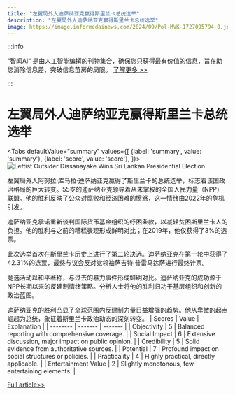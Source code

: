 ```yaml
---
title: "左翼局外人迪萨纳亚克赢得斯里兰卡总统选举"
description: "左翼局外人迪萨纳亚克赢得斯里兰卡总统选举"
image: https://image.informedainews.com/2024/09/Pol-MVK-1727095794-0.jpg
---
```



:::info

“智闻AI“ 是由人工智能编撰的刊物集合，确保您只获得最有价值的信息，旨在助您消除信息差，突破信息茧房的局限。  [了解更多 >>](/)

:::

# 左翼局外人迪萨纳亚克赢得斯里兰卡总统选举


<Tabs
	defaultValue="summary"
	values={[
	{label: 'summary', value: 'summary'},
	{label: 'score', value: 'score'},
]}>
<TabItem value="summary">
<img
  src="https://image.informedainews.com/2024/09/Pol-MVK-1727095794-0.jpg"
  alt="Leftist Outsider Dissanayake Wins Sri Lankan Presidential Election"
/>



左翼局外人阿努拉·库马拉·迪萨纳亚克赢得了斯里兰卡的总统选举，标志着该国政治格局的巨大转变。55岁的迪萨纳亚克领导着从未掌权的全国人民力量（NPP）联盟。他的胜利反映了公众对腐败和经济困难的愤怒，这一情绪由2022年的危机引发。

迪萨纳亚克承诺重新谈判国际货币基金组织的纾困条款，以减轻贫困斯里兰卡人的负担。他的胜利与之前的糟糕表现形成鲜明对比；在2019年，他仅获得了3%的选票。

此次选举首次在斯里兰卡历史上进行了第二轮决选。迪萨纳亚克在第一轮中获得了42.31%的选票，最终与议会反对党领袖萨吉特·普雷马达萨进行最终计票。

竞选活动以和平著称，与过去的暴力事件形成鲜明对比。迪萨纳亚克的成功源于NPP长期以来的反建制情绪策略。分析人士将他的胜利归功于基层组织和创新的政治蓝图。

迪萨纳亚克的胜利凸显了全球范围内反建制力量日益增强的趋势。他从卑微的起点崛起为总统，象征着斯里兰卡政治动态的深刻转变。
</TabItem>
<TabItem value="score">
	| Scores     | Value   | Explanation |
	| -------- | ------- | ------- |
	| Objectivity  | 5    | Balanced reporting with comprehensive coverage.    |
	| Social Impact | 6     | Extensive discussion, major impact on public opinion.    |
	| Credibility    | 5    | Solid evidence from authoritative sources.    |
	| Potential    | 7    | Profound impact on social structures or policies.    |
	| Practicality    | 4    | Highly practical, directly applicable.    |
	| Entertainment Value    | 2    | Slightly monotonous, few entertaining elements.    |
</TabItem>
</Tabs>

[Full article>>](https://asia.nikkei.com/Politics/Sri-Lankan-outsider-leftist-Dissanayake-wins-presidential-election)
